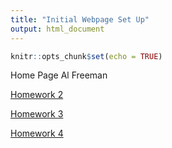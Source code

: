 ```yaml
---
title: "Initial Webpage Set Up"
output: html_document
---
```


```r
knitr::opts_chunk$set(echo = TRUE)
```

Home Page
Al Freeman


[Homework 2](newpage.html)

[Homework 3](Homework-3.html)

[Homework 4](Homework 4.html)


